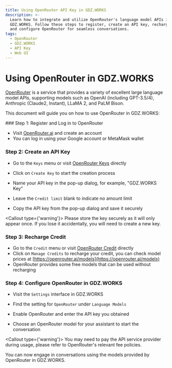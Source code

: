 ```yaml
---
title: Using OpenRouter API Key in GDZ.WORKS
description: >-
  Learn how to integrate and utilize OpenRouter's language model APIs in
  GDZ.WORKS. Follow these steps to register, create an API key, recharge credit,
  and configure OpenRouter for seamless conversations.
tags:
  - OpenRouter
  - GDZ.WORKS
  - API Key
  - Web UI
---
```


# Using OpenRouter in GDZ.WORKS

[OpenRouter](https://openrouter.ai/) is a service that provides a variety of excellent large language model APIs, supporting models such as OpenAI (including GPT-3.5/4), Anthropic (Claude2, Instant), LLaMA 2, and PaLM Bison.

This document will guide you on how to use OpenRouter in GDZ.WORKS:

<Steps>
  ### Step 1: Register and Log in to OpenRouter

  - Visit [OpenRouter.ai](https://openrouter.ai/) and create an account
  - You can log in using your Google account or MetaMask wallet

  ### Step 2: Create an API Key

  - Go to the `Keys` menu or visit [OpenRouter Keys](https://openrouter.ai/keys) directly

  - Click on `Create Key` to start the creation process

  - Name your API key in the pop-up dialog, for example, "GDZ.WORKS Key"

  - Leave the `Credit limit` blank to indicate no amount limit

  - Copy the API key from the pop-up dialog and save it securely

  <Callout type={'warning'}>
    Please store the key securely as it will only appear once. If you lose it accidentally, you will
    need to create a new key.
  </Callout>

  ### Step 3: Recharge Credit

  - Go to the `Credit` menu or visit [OpenRouter Credit](https://openrouter.ai/credits) directly
  - Click on `Manage Credits` to recharge your credit, you can check model prices at [https://openrouter.ai/models](https://openrouter.ai/models)
  - OpenRouter provides some free models that can be used without recharging

  ### Step 4: Configure OpenRouter in GDZ.WORKS

  - Visit the `Settings` interface in GDZ.WORKS

  - Find the setting for `OpenRouter` under `Language Models`

  - Enable OpenRouter and enter the API key you obtained

  - Choose an OpenRouter model for your assistant to start the conversation

  <Callout type={'warning'}>
    You may need to pay the API service provider during usage, please refer to OpenRouter's relevant
    fee policies.
  </Callout>
</Steps>

You can now engage in conversations using the models provided by OpenRouter in GDZ.WORKS.
